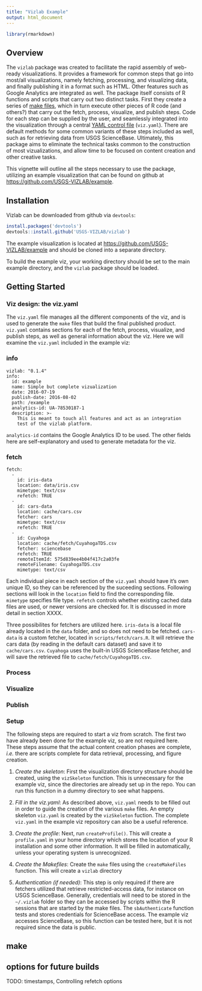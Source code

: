 ```yaml
---
title: "Vizlab Example"
output: html_document
---
```


```r
library(rmarkdown)
```

## Overview
  The `vizlab` package was created to facilitate the rapid assembly of web-ready visualizations.  It provides a framework for common steps that go into most/all visualizations, namely fetching, processing, and visualizing data, and finally publishing it in a format such as HTML. Other features such as Google Analytics are integrated as well.  The package itself consists of R functions and scripts that carry out two distinct tasks. First they create a series of [make files](https://www.gnu.org/software/make/), which in turn execute other pieces of R code (and others?) that carry out the fetch, process, visualize, and publish steps.  Code for each step can be supplied by the user, and seamlessly integrated into the visualization through a central [YAML control file](http://yaml.org/) (`viz.yaml`).  There are default methods for some common variants of these steps included as well, such as for retrieving data from USGS ScienceBase. Ultimately, this package aims to eliminate the technical tasks common to the construction of most vizualizations, and allow time to be focused on content creation and other creative tasks.     
  
  This vignette will outline all the steps necessary to use the package, utilizing an example visualization that can be found on github at [https://github.com/USGS-VIZLAB/example](https://github.com/USGS-VIZLAB/example).  
 
## Installation

Vizlab can be downloaded from github via `devtools`:
```r
install.packages('devtools')
devtools::install.github('USGS-VIZLAB/vizlab')
```

The example visualization is located at [https://github.com/USGS-VIZLAB/example](https://github.com/USGS-VIZLAB/example) and should be cloned into a separate directory.  

To build the example viz, your working directory should be set to the main example directory, and the `vizlab` package should be loaded.

## Getting Started

### Viz design: the viz.yaml
  The `viz.yaml` file manages all the different components of the viz, and is used to generate the `make` files that build the final published product.  `viz.yaml` contains sections for each of the fetch, process, visualize, and publish steps, as well as general information about the viz.  Here we will examine the `viz.yaml` included in the example viz:

### info
```
vizlab: "0.1.4"
info:
  id: example
  name: Simple but complete vizualization
  date: 2016-07-19
  publish-date: 2016-08-02
  path: /example
  analytics-id: UA-78530187-1
  description: >-
    This is meant to touch all features and act as an integration
    test of the vizlab platform.
```
`analytics-id` contains the Google Analytics ID to be used.  The other fields here are self-explanatory and used to generate metadata for the viz.

### fetch
```
fetch:
  -
    id: iris-data
    location: data/iris.csv
    mimetype: text/csv
    refetch: TRUE
  -
    id: cars-data
    location: cache/cars.csv
    fetcher: cars
    mimetype: text/csv
    refetch: TRUE
  -
    id: Cuyahoga
    location: cache/fetch/CuyahogaTDS.csv
    fetcher: sciencebase
    refetch: TRUE
    remoteItemId: 575d839ee4b04f417c2a03fe
    remoteFilename: CuyahogaTDS.csv
    mimetype: text/csv
```
Each individual piece in each section of the `viz.yaml` should have it's own unique ID, so they can be referenced by the suceeding sections.  Following sections will look in the `location` field to find the corresponding file.  `mimetype` specifies file type.  `refetch` controls whether existing cached data files are used, or newer versions are checked for.  It is discussed in more detail in section XXXX.

Three possibilites for fetchers are utilized here. `iris-data` is a local file already located in the `data` folder, and so does not need to be fetched. `cars-data` is a custom fetcher, located in `scripts/fetch/cars.R`.  It will retrieve the cars data (by reading in the default cars dataset) and save it to `cache/cars.csv`.  `Cuyahoga` uses the built-in USGS ScienceBase fetcher, and will save the retrieved file to `cache/fetch/CuyahogaTDS.csv`.

### Process

### Visualize

### Publish

### Setup

The following steps are required to start a viz from scratch.  The first two have already been done for the example viz, so are not required here. These steps assume that the actual content creation phases are complete, *i.e.* there are scripts complete for data retrieval, processing, and figure creation.

1. *Create the skeleton*: First the visualization directory structure should be created, using the `vizSkeleton` function.  This is unnecessary for the example viz, since the directories are already set up in the repo.  You can run this function in a dummy directory to see what happens.

2. *Fill in the viz.yaml*: As described above, `viz.yaml` needs to be filled out in order to guide the creation of the various `make` files.  An empty skeleton `viz.yaml` is created by the `vizSkeleton` fuction.  The complete `viz.yaml` in the example viz repository can also be a useful reference. 

3. *Create the profile*: Next, run `createProfile()`.  This will create a `profile.yaml` in your home directory which stores the location of your R installation and some other information.  It will be filled in automatically, unless your operating system is unrecognized.

4. *Create the Makefiles*: Create the `make` files using the `createMakeFiles` function.  This will create a `vizlab` directory 
  
5. *Authentication (if needed)*: This step is only required if there are fetchers utilized that retrieve restricted-access data, for instance on USGS ScienceBase.  Generally, credentials will need to be stored in the `~/.vizlab` folder so they can be accessed by scripts within the R sessions that are started by the make files.  The `sbAuthenticate` function tests and stores credentials for ScienceBase access.  The example viz accesses ScienceBase, so this function can be tested here, but it is not required since the data is public.    

## make


## options for future builds

TODO: timestamps, Controlling refetch options
